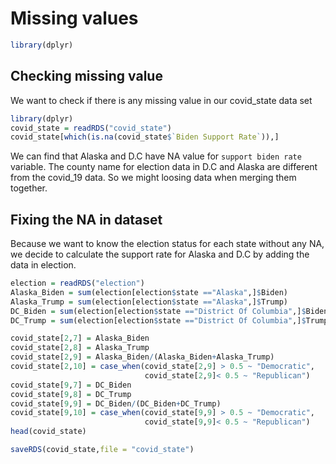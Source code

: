 # Missing values

```r
library(dplyr)
```

## Checking missing value

We want to check if there is any missing value in our covid_state data set
```r
library(dplyr)
covid_state = readRDS("covid_state")
covid_state[which(is.na(covid_state$`Biden Support Rate`)),]
```
We can find that Alaska and D.C have NA value for `support biden rate` variable. The county name for election data in D.C and Alaska are different from the covid_19 data. So we might loosing data when merging them together. 

## Fixing the NA in dataset

Because we want to know the election status for each state without any NA, we decide to calculate the support rate for Alaska and D.C by adding the data in election.

```r
election = readRDS("election")
Alaska_Biden = sum(election[election$state =="Alaska",]$Biden)
Alaska_Trump = sum(election[election$state =="Alaska",]$Trump)
DC_Biden = sum(election[election$state =="District Of Columbia",]$Biden)
DC_Trump = sum(election[election$state =="District Of Columbia",]$Trump)

covid_state[2,7] = Alaska_Biden
covid_state[2,8] = Alaska_Trump
covid_state[2,9] = Alaska_Biden/(Alaska_Biden+Alaska_Trump)
covid_state[2,10] = case_when(covid_state[2,9] > 0.5 ~ "Democratic", 
                              covid_state[2,9]< 0.5 ~ "Republican")
covid_state[9,7] = DC_Biden
covid_state[9,8] = DC_Trump
covid_state[9,9] = DC_Biden/(DC_Biden+DC_Trump)
covid_state[9,10] = case_when(covid_state[9,9] > 0.5 ~ "Democratic", 
                              covid_state[9,9]< 0.5 ~ "Republican")
head(covid_state)
```

```r
saveRDS(covid_state,file = "covid_state")
```



